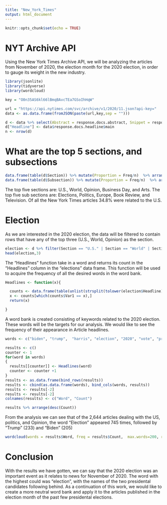 ---
title: "New_York_Times"
output: html_document
---

```{r setup, include=FALSE}
knitr::opts_chunk$set(echo = TRUE)
```

# NYT Archive API

Using the New York Times Archive API, we will be analyzing the articles from November of 2020, the election month for the 2020 election, in order to gauge its weight in the new industry.

```{r, message=FALSE}
library(jsonlite)
library(tidyverse)
library(wordcloud)
```

```{r, include=FALSE}
key = "O0n35AS6kl66lBmqBAvcTEa7GSoIhHqW"
```

```{r}
url = "https://api.nytimes.com/svc/archive/v1/2020/11.json?api-key="
data <- as.data.frame(fromJSON(paste(url,key,sep = "")))
```


```{r, }
d <- data %>% select(Abstract = response.docs.abstract, Snippet = response.docs.snippet, Lead_Paragraph = response.docs.lead_paragraph, response.docs.type_of_material, Section = response.docs.section_name, Subsection = response.docs.subsection_name, Doc_Type = response.docs.document_type)
d["Headline"] <- data$response.docs.headline$main
n <- nrow(d)
```

# What are the top 5 sections, and subsections
```{r}
data.frame(table(d$Section)) %>% mutate(Proportion = Freq/n)  %>% arrange(desc(Proportion)) %>% head(5)
data.frame(table(d$Subsection)) %>% mutate(Proportion = Freq/n)  %>% arrange(desc(Proportion)) %>% head(5)
```
The top five sections are: U.S., World, Opinion, Business Day, and Arts.
The top five sub sections are: Elections, Politics, Europe, Book Review, and Television.
Of all the New York Times articles 34.8% were related to the U.S.

# Election

As we are interested in the 2020 election, the data will be filtered to contain rows that have any of the top three (U.S., World, Opinion) as the section.

```{r}
election <- d %>% filter(Section == "U.S." | Section == "World" | Section == "Opinion")
head(election,3)
```
The "Headlines" function take in a word and returns its count in the "Headlines" column in the "elections" data frame. This function will be used to acquire the frequency of all the desired words in the word bank.

```{r}

Headlines <- function(x){

  counts <- data.frame(table(unlist(strsplit(tolower(election$Headline), " ")))) %>% arrange(desc(Freq))
  x <- counts[which(counts$Var1 == x),]
  return(x)

}
```

A word bank is created consisting of keywords related to the 2020 election. These words will be the targets for our analysis. We would like to see the frequency of their appearance in Article headlines.

```{r}

words <- c("biden", "trump",  "harris", "election", "2020", "vote", "president", "vice", "coronavirus", "covid-19", "american", "democrat", "republican", "swing", "state", "votes", "results", "fraud", "battleground", "progressive", "ballot" )

results <- c()
counter <- 1
for(word in words)
{
  results[[counter]] <- Headlines(word)
  counter <- counter +1
}
results <- as.data.frame(bind_rows(results))
results <- cbind(as.data.frame(words), bind_cols(words, results))
results <- results[-2]
results <- results[-2]
colnames(results) <- c("Word", "Count")

results %>% arrange(desc(Count))
```
From the analysis we can see that of the 2,644 articles dealing with the US, politics, and Opinion, the word "Election" appeared 745 times, followed by "Trump" (233) and "Biden" (205)

```{r}
wordcloud(words = results$Word, freq = results$Count,  max.words=200, random.order=FALSE, rot.per=0.35,            colors=brewer.pal(8, "Dark2"))
```

# Conclusion

With the results we have gotten, we can say that the 2020 election was an important event as it relates to news for November of 2020. The word with the highest could was "election", with the names of the two presidental candidates following behind. As a continuation of this work, we would like to create a more neutral word bank and apply it to the articles published in the election month of the past few presidental elections.


